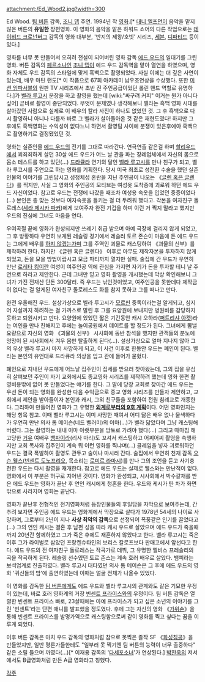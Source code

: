 attachment:/Ed_Wood2.jpg?width=300

Ed Wood. [[팀 버튼]] 감독, [[조니 뎁]] 주연. 1994년 작 [[영화]].[* [[대니 엘프먼]]이 음악을 맡지 않은 버튼의 '''유일한''' 장편영화. 이 영화의 음악을 맡은 하워드 쇼어의 다른 작업으로는 [[데이비드 크로넌버그]] 감독의 영화 대부분, '반지의 제왕/호빗' 시리즈, [[세븐]], [[디파티드]] 등이 있다.]

영화를 너무 못 만들어서 오히려 전설이 되어버린 영화 감독 [[에드 우드]]의 일대기를 그린 영화. 버튼 감독의 [[페르소나]]인 [[조니 뎁]]이 에드 우드 감독역을 맡아 열연을 하였으며, 영화 자체도 우드 감독의 스타일에 맞게 흑백으로 촬영되었다. 사실 이에는 더 깊은 사연이 있는데, 배우 마틴 랜도[* 이 작품으로 67회 아카데미 남우조연상을 수상했다. 또한 [[미션 임파서블]]의 원판 TV 시리즈에서 초반 진 주인공급이었던 롤린 핸드 역할로 유명하다.]가 [[벨라 루고시]] 분장을 하고 촬영을 했는데 [wiki:"싸구려 커피" 이거는 뭔가 아니다 싶어] 곧바로 촬영이 중단되었다. 무엇이 문제였나 생각해보니 벨라는 흑백 영화 시대를 살아갔던 사람으로 실제로 이 배우의 칼라 사진이 하나도 없었던 것. 그 후 흑백으로 다시 촬영하니 아니나 다를까 바로 그 벨라가 살아돌아온 것 같은 재현도였다! 하지만 그 후에도 흑백영화는 수익성이 없다느니 하면서 촬영팀 사이에 분쟁이 있은후에야 흑백으로 촬영하기로 결정됐었던 것.

영화는 실존인물 [[에드 우드]]의 전기를 그대로 따라간다. 연극연출 같은걸 하며 [[할리우드]]에서 꾀죄죄하게 살던 30살 에드 우드가 어느 날 관을 파는 장례업체에서 자신의 몸으로 몸소 테스트를 하고 있던(...) [[드라큘라]] 연기의 달인 [[벨라 루고시]]를 만나 친구가 되고, 벨라 루고시를 주연으로 하는 영화를 기획한다. 당시 미국 최초로 성전환 수술을 했던 실존인물의 이야기를 그린답시고 성정체성 혼란을 지닌 주인공이 나오는 《[[글렌 혹은 글렌다]]》를 찍지만, 사실 그 영화의 주인공의 모티브는 여성옷 도착증에 괴로워 하던 에드 우드 자신이었다. 참고로 우드는 전쟁에 나갔을 때조차 여성용 속옷을 입었던 중증이었다(...) 본인은 총 맞는 것보다 여자속옷을 들키는 걸 더 두려워 했다고. 각본을 여자친구 돌로레스([[세라 제시카 파커]])에게 보여주자 완전 기겁을 하며 이런 거 찍지 말라고 했지만 우드의 진심에 그녀도 마음을 연다.

우여곡절 끝에 영화가 완성되지만 쓰레기 취급 받으며 아예 극장에 걸리지 않게 되었고, 그 후 방황하다 우연히 보게된 레슬링 경기에서 레슬러 토르 존슨이 마음에 든 에드 우드는 그에게 배우를 [[하지 않겠는가]]며 그를 주역인 괴물로 캐스팅하여 《괴물의 신부》를 제작하려 한다. 하지만 《글렌 혹은 글렌다》 이후로 아무도 제작자본을 투자하지 않게 되었고, 돈을 모을 방법이랍시고 모금 파티까지 열지만 실패. 술집에 간 우드가 우연히 만난 [[로레타 킹]]이란 여성이 여주인공 역에 관심을 가지면 자기가 돈을 투자할 테니 날 주연으로 하라고 제안한다. 근데 그녀만 믿고 영화 촬영을 개시했는데 막상 확인해보니 그녀가 가진 전재산 단돈 300달러. 즉 우드는 낚인것이었고, 여주인공을 못한데다 제작금이 없다는 걸 알게된 여자친구 돌로레스도 화를 참지 못하고 그를 떠나고 만다.

완전 우울해진 우드. 설상가상으로 벨라 루고시가 [[모르핀]] 중독이라는걸 알게되고, 심지어 자살까지 하려하는 걸 가까스로 말린 후 그를 요양원에 보내지만 병원비를 감당하지 못하고 퇴원시키고 만다. 요양원에 있었던 짧은 기간동안 캐시 오하라([[퍼트리샤 아켓]])라는 여인을 만나 친해지고 후에는 놀이공원에서 데이트를 할 정도가 된다. 그녀에게 뽐낼 요량으로 자신의 영화 《괴물의 신부》 시사회에 동반 참석을 했지만 관객들의 분노에 엉망이 된 시사회에서 겨우 몸만 탈출하게 된다(...). 설상가상으로 얼마 지나지 않아 그의 우상 벨라 루고시 마저 사망하게 되고, 이 사건 이후로 한동안 우드는 폐인이 된다. 벨라는 본인의 유언대로 드라큐라 의상을 입고 관에 들어가 묻혔다.

폐인으로 지내던 우드에게 어느날 집주인이 집세를 받으러 찾아왔는데, 그의 집을 유심히 살펴보던 주인이 자기 교회에서도 종교영화 시리즈를 제작하려 했는데 영화 한편 촬영비용밖에 없어 못 만들었다는 얘기를 한다. 그 말에 당장 교회로 찾아간 에드 우드는 우선 돈이 되는 영화를 완성한 다음 수익금으로 종교 영화 시리즈를 만들자 제안하고, 교회에서 제안을 받아들이자 본인과 캐시, 그외 친구들을 포함하여 전원 침례교로 개종한다. 그리하여 만들어진 영화가 그 유명한 '''[[외계로부터의 9호 계획]]'''이다. 어떤 영화인지는 해당 항목 참고. 이때 벨라 루고시는 이미 사망한 때여서 어디 닮은 배우 없나 물색하다가 우연히 만난 의사 톰 메이슨(네드 벨러미)의 이마(...)가 벨라 닮았다며 그냥 캐스팅해버렸다. 그는 촬영하는 내내 이마 아랫부분을 망토로 가려야 했다(...) 그리고 때마침 해고당한 [[거유]] 여배우 [[뱀파이라]](리사 마리)도 꼬셔서 캐스팅하고 어찌어찌 촬영을 속행하지만 교회 목사와 집주인이 계속 뭐 이런 영화를 찍냐며(...) 클레임을 넣자 괴로워하던 우드는 결국 폭발하여 촬영도 관두고 술이나 마시러 간다. 술집에서 우연히 천재 감독 [[오슨 웰스]]([[빈센트 도노프리오]], 목소리는 [[로미르 라마시]])를 만나 그의 조언을 듣고 사기충천한 우드는 다시 촬영을 재개한다. 참고로 에드 우드는 실제로 웰스와는 만난적이 없다. 영화에서 이 부분은 허구로 지어낸 것이다. 영화가 완성되고, 시사회에서 박수갈채를 받은 에드 우드는 영화가 끝난 후 연인 캐시에게 청혼을 한다. 우드와 케시가 탄 차가 화면 밖으로 사라지며 영화는 끝난다. 

영화가 끝난후 전형적인 전기영화처럼 등장인물들의 후일담을 자막으로 보여주는데, 간추려 보자면 주인공 에드 우드는 영화계에서 막장으로 살다가 1978년 54세의 나이로 사망하며, 그로부터 2년이 지나 '''사상 최악의 감독'''으로 선정되어 폭풍같은 인기를 끌었다고(...) 그의 연인 캐시는 결혼 후 남편 성을 따라 캐시 우드로 살았으며 에드 우드가 죽을때까지 20년간 함께하였고 그가 죽은 후에도 재혼하지 않았다고 한다. 벨라 루고시는 죽은 이후 그가 라이벌로 삼았던 프랑켄슈타인의 보리스 칼로프보다 판매고에서 앞선다고 한다. 에드 우드의 전 여자친구 돌로레스는 작곡가로 데뷔, 그 유명한 엘비스 프레슬리의 곡을 작곡하게 된다. 레슬링 선수였던 토르 존스는 계속 호러 배우로 살았다. 뱀피라는 보석업계로 진출하였다. 벨라 루고시 대타였던 의사 톰 메이슨은 그 후에 에드 우드의 영화 '귀신들의 밤'에 출연하였는데 이때는 얼굴 전체가 나올수 있었다. 
 
이 영화를 감독한 [[팀 버튼]]에게도 에드 우드와 벨라 루고시의 관계와도 같은 기묘한 우정이 있는데, 바로 호러 영화계의 거장 [[빈센트 프라이스]]와의 우정이다. 팀 버튼 감독은 열렬한 빈센트 프라이스 빠로, 23살때에는 아예 프라이스가 되고 싶은 소년의 이야기를 그린 '빈센트'라는 단편 애니를 발표했을 정도였다. 후에 그는 자신의 영화 《[[가위손]]》을 통해 빈센트 프라이스를 발명가역으로 캐스팅함으로써 같이 영화를 찍고 싶다는 꿈을 이루게 되었다. 

이후 버튼 감독은 마치 우드 감독의 영화처럼 참으로 못찍은 졸작 SF 《[[화성침공]]》을 만들었지만, 일반 평론가들한테도 "일부러 못 찍기엔 팀 버튼의 능력이 너무 출중하다" 같은 소릴 들으며 까였다(...)[* 이재용 감독의 '[[다세포소녀]]'가 연상된다.] [[박찬욱]]의 저서에서도 B급영화처럼 만든 A급 영화라고 칭했다.

[[각주]]

